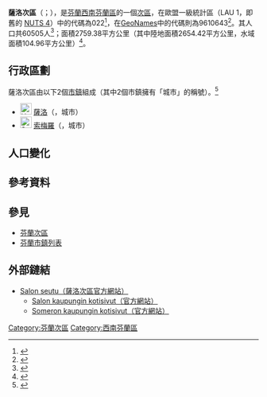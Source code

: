 {{Infobox settlement
| name                    = 薩洛次區
| settlement_type         = [[芬蘭次區|次區]]
| native_name             =Salon seutukunta
| native_name_lang        = fi
| image_map               =Salon.seutukunta.sijainti.Suomi.2020.svg
| subdivision_type        = [[世界政區索引|國家]]
| subdivision_name        = {{flag|Finland}}
| subdivision_type1        = [[芬蘭行政區|行政區]]
| subdivision_name1        = [[西南芬蘭區|西南芬蘭區]]
| population_footnotes    = <ref name="Population" />
| population_total        = 60505
| population_as_of        = 2020
| area_footnotes          = <ref name="Area" />
| area_total_km2          = 2759.38
| area_land_km2           = 2654.42
| area_water_km2          = 104.96
| population_density_km2  = auto
| coordinates             = {{Coord|60.41242|23.32223|display=title,inline}}
| coordinates_footnotes   = <ref name="GeoNames" />
| timezone1               = [[歐洲東部時間|EET]]<ref>{{Cite web|url=https://www.timeanddate.com/worldclock/finland/helsinki|title=Current Local Time in Helsinki, Finland|website=Time and Date|language=en|access-date=2020-07-16|archive-date=2020-08-04|archive-url=https://web.archive.org/web/20200804053117/https://www.timeanddate.com/worldclock/finland/helsinki|dead-url=no}}</ref>
| utc_offset1             = +2
| timezone1_DST           = [[歐洲東部夏令時間|EEST]]<ref>{{Cite web|url=https://www.timeanddate.com/time/change/finland/helsinki|title=Clock Changes in Helsinki, Finland|website=Time and Date|language=en|access-date=2020-07-16|archive-date=2020-08-04|archive-url=https://web.archive.org/web/20200804053109/https://www.timeanddate.com/time/change/finland/helsinki|dead-url=no}}</ref>
| utc_offset1_DST         = +3
| blank_name              = [[GeoNames|GeoNames]]<ref name="GeoNames" />
| blank_info              = 9610643
| blank1_name             = LAU 1（NUTS 4）<ref name="LAU" />
| blank1_info              = 022
}}
'''薩洛次區'''（{{lang-fi|Salon seutukunta}}；{{lang-sv|Salo ekonomiska region}}），是[[芬蘭共和國|芬蘭]][[西南芬蘭區|西南芬蘭區]]的一個[[芬蘭次區|次區]]，在歐盟一級{{tsl|fr|Unité administrative locale|地方行政單位}}統計區（LAU 1，即舊的 [[地域統計單位命名法|NUTS 4]]）中的代碼為022<ref name="LAU">{{Cite web |url=http://tilastokeskus.fi/meta/luokitukset/seutukunta/001-2013/index_sv.html |title=Förteckning över ekonomiska regioner |publisher=Statistikcentralen |language=sv |access-date=2013-12-25 |archive-date=2013-11-11 |archive-url=https://web.archive.org/web/20131111091437/http://tilastokeskus.fi/meta/luokitukset/seutukunta/001-2013/index_sv.html |dead-url=no }}</ref>，在[[GeoNames|GeoNames]]中的代碼則為9610643<ref name="GeoNames">{{Cite web |url = https://www.geonames.org/9610643 |title = GeoNames - Salo (9610643) |access-date = 2020-07-14 |website=[[GeoNames|GeoNames]] |language = en}}</ref>。其人口共60505人<ref name="Population">{{Cite web |url = http://pxnet2.stat.fi/PXWeb/pxweb/fi/StatFin/StatFin__vrm__vamuu/statfin_vamuu_pxt_11lj.px/table/tableViewLayout1/ |title = Väestörakenteen ennakkotiedot alueittain, 2020M01*-2020M05* |date = 2020-01-31 |publisher = Tilastokeskus |access-date = 2020-07-13 |language = fi }}{{Dead link}}</ref>；面積2759.38平方公里（其中陸地面積2654.42平方公里，水域面積104.96平方公里）<ref name="Area">{{Cite web |url = https://www.maanmittauslaitos.fi/sites/maanmittauslaitos.fi/files/attachments/2020/01/Vuoden_2020_pinta-alatilasto_kunnat_maakunnat.xlsx |title = Pinta-alat kunnittain (Excel) 2020-01-01 |date = 2020-01-01 |publisher = Maanmittauslaitos |access-date = 2020-07-13 |language = fi |archive-date = 2020-07-10 |archive-url = https://web.archive.org/web/20200710123737/https://www.maanmittauslaitos.fi/sites/maanmittauslaitos.fi/files/attachments/2020/01/Vuoden_2020_pinta-alatilasto_kunnat_maakunnat.xlsx |dead-url = yes }}</ref>。

== 行政區劃 ==
薩洛次區由以下2個[[芬蘭市鎮|市鎮]]組成（其中2個市鎮擁有「城市」的稱號）。<ref name="Lappi">{{Cite web |language=fi |url=http://www.patio.fi/PatioWeb/facelets/suomenaluejaot/suomenaluejaot.faces |title=Finlands regionindelning på |website=www.patio.fi.|archive-url=https://web.archive.org/web/20121022111321/http://www.patio.fi/PatioWeb/facelets/suomenaluejaot/suomenaluejaot.faces |archive-date=2012-10-22}}</ref>
* [[File:Halikko_vaakuna.svg|23px]] [[薩洛|薩洛]]（{{lang|fi|Salo}}，城市）
* [[File:Somero.vaakuna.svg|23px]] [[索梅羅|索梅羅]]（{{lang|fi|Somero}}，城市）

== 人口變化 ==
{{Bar box
|title   =  薩洛次區1980年－2010年的人口變化圖
|titlebar=  #DDD
|width   =  600px
|barwidth=  500px
|left1   =  年
|right1  =  人口
|float   =  left
|bars    =  
{{bar pixel|1980|#0099FF|431||57 927}}
{{bar pixel|1985|#0099FF|435||58 520}}
{{bar pixel|1990|#0099FF|445||59 836}}
{{bar pixel|1995|#0099FF|452||60 816}}
{{bar pixel|2000|#0099FF|464||62 393}}
{{bar pixel|2005|#0099FF|470||63 278}}
{{bar pixel|2010|#0099FF|480||64 565}}
|caption = 來源：Tilastokeskus.<ref>{{Cite web | url = http://pxnet2.stat.fi/PXWeb/pxweb/fi/StatFin/StatFin__vrm__vaerak/statfin_vaerak_pxt_011.px | title = Väestö kielen mukaan sekä ulkomaan kansalaisten määrä ja maa-pinta-ala alueittain 1980 - 2016 | publisher = Tilastokeskus | access-date = 2018-01-18 | language = fi | archive-url = https://web.archive.org/web/20180617142223/http://pxnet2.stat.fi/PXWeb/pxweb/fi/StatFin/StatFin__vrm__vaerak/statfin_vaerak_pxt_011.px | archive-date = 2018-06-17 | dead-url = yes }}</ref>
}}
{{clear}}

== 參考資料 ==
{{reflist}}

== 參見 ==
* [[芬蘭次區|芬蘭次區]]
* [[芬蘭市鎮列表|芬蘭市鎮列表]]

== 外部鏈結 ==
* [https://web.archive.org/web/20100221214844/http://www.salonseutu.fi/ Salon seutu（薩洛次區官方網站）] {{fi icon}}
** [http://www.salo.fi/ Salon kaupungin kotisivut（官方網站）] {{fi icon}}
** [http://www.somero.fi/ Someron kaupungin kotisivut（官方網站）] {{fi icon}}

{{芬蘭次區}}
[[Category:芬蘭次區|Category:芬蘭次區]]
[[Category:西南芬蘭區|Category:西南芬蘭區]]